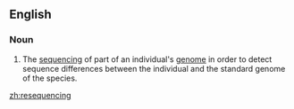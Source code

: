 ==English==

===Noun===
{{en-noun|-}}

# {{context|genetics|lang=en}} The [[sequencing]] of part of an individual's [[genome]] in order to detect sequence differences between the individual and the standard genome of the species.

[[zh:resequencing]]